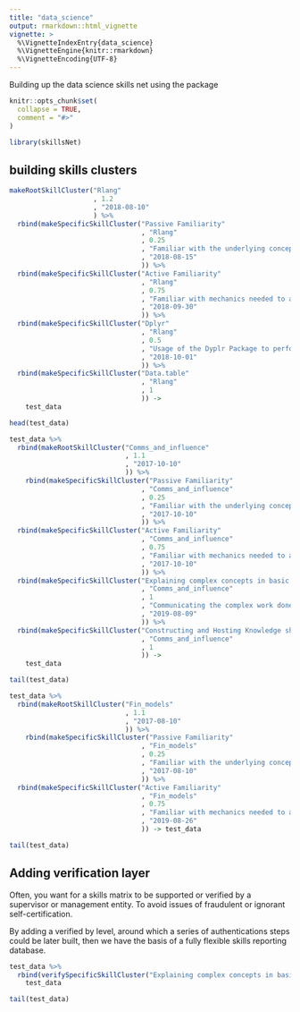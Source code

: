 ```yaml
---
title: "data_science"
output: rmarkdown::html_vignette
vignette: >
  %\VignetteIndexEntry{data_science}
  %\VignetteEngine{knitr::rmarkdown}
  %\VignetteEncoding{UTF-8}
---
```



Building up the data science skills net using the package


```r
knitr::opts_chunk$set(
  collapse = TRUE,
  comment = "#>"
)
```

```r
library(skillsNet)
```

## building skills clusters
```r

makeRootSkillCluster("Rlang"
                     , 1.2
                     , "2018-08-10"
                     ) %>% 
  rbind(makeSpecificSkillCluster("Passive Familiarity"
                                 , "Rlang"
                                 , 0.25
                                 , "Familiar with the underlying concepts and mechanical descriptions are not foreign"
                                 , "2018-08-15"
                                 )) %>% 
  rbind(makeSpecificSkillCluster("Active Familiarity"
                                 , "Rlang"
                                 , 0.75
                                 , "Familiar with mechanics needed to achieve practical concepts and a source of further learning is known"
                                 , "2018-09-30"
                                 )) %>% 
  rbind(makeSpecificSkillCluster("Dplyr"
                                 , "Rlang"
                                 , 0.5
                                 , "Usage of the Dyplr Package to perform the full range of data manipulation"
                                 , "2018-10-01"
                                 )) %>% 
  rbind(makeSpecificSkillCluster("Data.table"
                                 , "Rlang"
                                 , 1
                                 )) ->
    test_data
```

```r
head(test_data)
```

```r
test_data %>% 
  rbind(makeRootSkillCluster("Comms_and_influence"
                             , 1.1
                             , "2017-10-10"
                             )) %>% 
    rbind(makeSpecificSkillCluster("Passive Familiarity"
                                 , "Comms_and_influence"
                                 , 0.25
                                 , "Familiar with the underlying concepts and mechanical descriptions are not foreign"
                                 , "2017-10-10"
                                 )) %>% 
  rbind(makeSpecificSkillCluster("Active Familiarity"
                                 , "Comms_and_influence"
                                 , 0.75
                                 , "Familiar with mechanics needed to achieve practical concepts and a source of further learning is known"
                                 , "2017-10-10"
                                 )) %>% 
  rbind(makeSpecificSkillCluster("Explaining complex concepts in basic ways"
                                 , "Comms_and_influence"
                                 , 1
                                 , "Communicating the complex work done in data science, such as analytical pipelines, data concerns and modelling decisions"
                                 , "2019-08-09" 
                                 )) %>% 
  rbind(makeSpecificSkillCluster("Constructing and Hosting Knowledge shares"
                                 , "Comms_and_influence"
                                 , 1
                                 )) -> 
    test_data
```

```r
tail(test_data)
```
```r
test_data %>% 
  rbind(makeRootSkillCluster("Fin_models"
                             , 1.1
                             , "2017-08-10"
                             )) %>% 
    rbind(makeSpecificSkillCluster("Passive Familiarity"
                                 , "Fin_models"
                                 , 0.25
                                 , "Familiar with the underlying concepts and mechanical descriptions are not foreign"
                                 , "2017-08-10"
                                 )) %>% 
  rbind(makeSpecificSkillCluster("Active Familiarity"
                                 , "Fin_models"
                                 , 0.75
                                 , "Familiar with mechanics needed to achieve practical concepts and a source of further learning is known"
                                 , "2019-08-26"
                                 )) -> test_data

tail(test_data)
```


## Adding verification layer

Often, you want for a skills matrix to be supported or verified by a supervisor or management entity. To avoid issues of fraudulent or ignorant self-certification. 

By adding a verified by level, around which a series of authentications steps could be later built, then we have the basis of a fully flexible skills reporting database. 


```r
test_data %>% 
  rbind(verifySpecificSkillCluster("Explaining complex concepts in basic ways", "Ace Bepson")) ->
    test_data
```


```r
tail(test_data)
```

